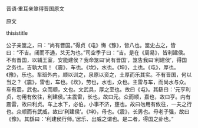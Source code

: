 


晋语·重耳亲筮得晋国原文

原文

thisistitle

公子亲筮之，曰：“尚有晋国。”得贞《屯》悔《豫》，皆八也。筮史占之，皆曰：“不吉。闭而不通，爻无为也。”司空季子曰：“吉。是在《周易》，皆利建侯。不有晋国，以辅王室，安能建侯？我命筮曰‘尚有晋国’，筮告我曰‘利建侯’，得国之务也，吉孰大焉！《震》，车也。《坎》，水也。《坤》，土也。《屯》，厚也。《豫》，乐也。车班外内，顺以训之，泉原以资之，土厚而乐其实。不有晋国，何以当之？《震》，雷也，车也。《坎》，劳也，水也，众也。主雷与车，而尚水与众。车有震，武也。众而顺，文也。文武具，厚之至也。故曰《屯》。其繇曰：‘元亨利贞，勿用有攸往，利建侯。’主震雷，长也，故曰元。众而顺，嘉也，故曰亨。内有震雷，故曰利贞。车上水下，必伯。小事不济，壅也。故曰勿用有攸往，一夫之行也。众顺而有武威，故曰‘利建侯’。《坤》，母也。《震》，长男也。母老子强，故曰《豫》。其繇曰：‘利建侯行师。’居乐、出威之谓也。是二者，得国之卦也。”

